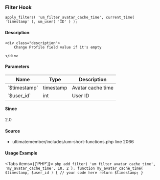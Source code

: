 
### Filter Hook    
    
```
apply_filters( 'um_filter_avatar_cache_time', current_time( 'timestamp' ), um_user( 'ID' ) );
```

#### Description
    <div class="description">
        Change Profile field value if it's empty
 
    </div>

#### Parameters
            
<table className="table-auto mt-2 border dark:border-gray-500 p-5 text-sm text-left">
<thead>
<tr>
<th  className="px-3">Name</th>
<th  className="px-3">Type</th>
<th  className="px-3">Description</th>
</tr>
</thead>
<tbody>
               <tr >
               <td className="px-3 py-2">`$timestamp`</td>
               <td className="px-3 py-2">timestamp</td>
               <td className="px-3 py-2 text-sm">Avatar cache time</td>
               </tr>
               <tr >
               <td className="px-3 py-2">`$user_id`</td>
               <td className="px-3 py-2">int</td>
               <td className="px-3 py-2 text-sm">User ID</td>
               </tr>
</tbody>
</table>

#### Since
<div class="description">
2.0
</div>

#### Source
  - <Link href="/developer/files/includes-um-short-functions#source-view.2066">ultimatemember/includes/um-short-functions.php</Link> <Link href="/developer/files/includes-um-short-functions#source-view.2066">line 2066</Link>



#### Usage Example

<Tabs items={['PHP']}>
    <Tab>
    ```php
    add_filter( 'um_filter_avatar_cache_time', 'my_avatar_cache_time', 10, 2 );
 function my_avatar_cache_time( $timestamp, $user_id ) {
     // your code here
     return $timestamp;
 }
    ```
    </Tab>
</Tabs>